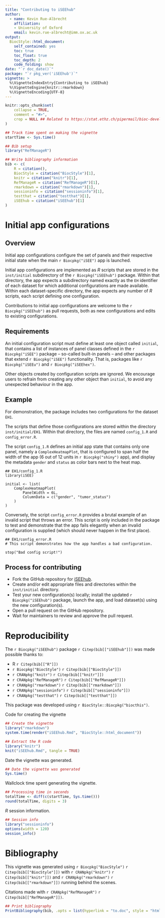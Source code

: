 ```yaml
---
title: "Contributing to iSEEhub"
author: 
  - name: Kevin Rue-Albrecht
    affiliation:
    - University of Oxford
    email: kevin.rue-albrecht@imm.ox.ac.uk
output: 
  BiocStyle::html_document:
    self_contained: yes
    toc: true
    toc_float: true
    toc_depth: 2
    code_folding: show
date: "`r doc_date()`"
package: "`r pkg_ver('iSEEhub')`"
vignette: >
  %\VignetteIndexEntry{Contributing to iSEEhub}
  %\VignetteEngine{knitr::rmarkdown}
  %\VignetteEncoding{UTF-8}  
---
```


```r
knitr::opts_chunk$set(
    collapse = TRUE,
    comment = "#>",
    crop = NULL ## Related to https://stat.ethz.ch/pipermail/bioc-devel/2020-April/016656.html
)
```


```r
## Track time spent on making the vignette
startTime <- Sys.time()

## Bib setup
library("RefManageR")

## Write bibliography information
bib <- c(
    R = citation(),
    BiocStyle = citation("BiocStyle")[1],
    knitr = citation("knitr")[1],
    RefManageR = citation("RefManageR")[1],
    rmarkdown = citation("rmarkdown")[1],
    sessioninfo = citation("sessioninfo")[1],
    testthat = citation("testthat")[1],
    iSEEhub = citation("iSEEhub")[1]
)
```


# Initial app configurations

## Overview

Initial app configurations configure the set of panels and their respective initial state when the main `r Biocpkg("iSEE")` app is launched.

Initial app configurations are implemented as _R_ scripts that are stored in the `inst/initial` subdirectory of the `r Biocpkg("iSEEhub")` package.
Within that directory, the app expects a subdirectory named exactly as the `EH` identifier of each dataset for which additional configurations are made available.
Within each dataset-specific directory, the app expects any number of _R_ scripts, each script defining one configuration.

Contributions to initial app configurations are welcome to the `r Biocpkg("iSEEhub")` as pull requests, both as new configurations and edits to existing configurations.

## Requirements

An initial configuration script must define at least one object called `initial`, that contains a list of instances of panel classes defined in the `r Biocpkg("iSEE")` package -- so-called built-in panels -- and other packages that extend `r Biocpkg("iSEE")` functionality.
That is, packages like `r Biocpkg("iSEEu")` and `r Biocpkg("iSEEhex")`.

Other objects created by configuration scripts are ignored.
We encourage users to refrain from creating any other object than `initial`, to avoid any unexpected behaviour in the app.

## Example

For demonstration, the package includes two configurations for the dataset `EH1`.

The scripts that define those configurations are stored within the directory `inst/initial/EH1`.
Within that directory, the files are named `config_1.R` and `config_error.R`.

The script `config_1.R` defines an initial app state that contains only one panel, namely a `ComplexHeatmapPlot`, that is configured to span half the width of the app (6 out of 12 units in `r Biocpkg("shiny")` app), and display the metadata `gender` and `status` as color bars next to the heat map.

```
## EH1/config_1.R
library(iSEE)

initial <- list(
    ComplexHeatmapPlot(
        PanelWidth = 6L,
        ColumnData = c("gender", "tumor_status")
    )
)
```

Conversely, the script `config_error.R` provides a brutal example of an invalid script that throws an error.
This script is only included in the package to test and demonstrate that the app fails elegantly when an invalid configuration is supplied (which should never happen in the first place).

```
## EH1/config_error.R
# This script demonstrates how the app handles a bad configuration.

stop("Bad config script!")
```

## Process for contributing

- Fork the GitHub repository for [iSEEhub](https://github.com/kevinrue/iSEEhub/).
- Create and/or edit appropriate files and directories within the `inst/initial` directory.
- Test your new configuration(s) locally; install the updated `r Biocpkg("iSEEhub")` package, launch the app, and load dataset(s) using the new configuration(s).
- Open a pull request on the GitHub repository.
- Wait for maintainers to review and approve the pull request.

# Reproducibility

The `r Biocpkg("iSEEhub")` package `r Citep(bib[["iSEEhub"]])` was made possible thanks to:

* R `r Citep(bib[["R"]])`
* `r Biocpkg("BiocStyle")` `r Citep(bib[["BiocStyle"]])`
* `r CRANpkg("knitr")` `r Citep(bib[["knitr"]])`
* `r CRANpkg("RefManageR")` `r Citep(bib[["RefManageR"]])`
* `r CRANpkg("rmarkdown")` `r Citep(bib[["rmarkdown"]])`
* `r CRANpkg("sessioninfo")` `r Citep(bib[["sessioninfo"]])`
* `r CRANpkg("testthat")` `r Citep(bib[["testthat"]])`

This package was developed using `r BiocStyle::Biocpkg("biocthis")`.


Code for creating the vignette

```r
## Create the vignette
library("rmarkdown")
system.time(render("iSEEhub.Rmd", "BiocStyle::html_document"))

## Extract the R code
library("knitr")
knit("iSEEhub.Rmd", tangle = TRUE)
```

Date the vignette was generated.

```r
## Date the vignette was generated
Sys.time()
```

Wallclock time spent generating the vignette.

```r
## Processing time in seconds
totalTime <- diff(c(startTime, Sys.time()))
round(totalTime, digits = 3)
```

_R_ session information.

```r
## Session info
library("sessioninfo")
options(width = 120)
session_info()
```



# Bibliography

This vignette was generated using `r Biocpkg("BiocStyle")` `r Citep(bib[["BiocStyle"]])`
with `r CRANpkg("knitr")` `r Citep(bib[["knitr"]])` and `r CRANpkg("rmarkdown")` `r Citep(bib[["rmarkdown"]])` running behind the scenes.

Citations made with `r CRANpkg("RefManageR")` `r Citep(bib[["RefManageR"]])`.

```r
## Print bibliography
PrintBibliography(bib, .opts = list(hyperlink = "to.doc", style = "html"))
```
